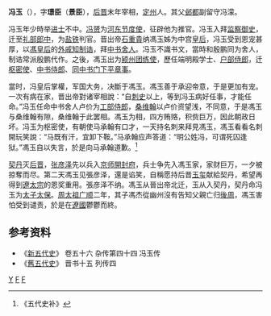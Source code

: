 '''冯玉'''（{{bd|？||952年||}}），字'''璟臣'''（'''景臣'''），[[后晋|后晋]]末年宰相，[[定州|定州]]人。其父[[魏州|邺都]]副留守冯濛。

冯玉年少時举[[进士|进士]]不中。[[冯赟|冯赟]]为[[河东节度使|河东节度使]]，征辟他为推官。冯玉入拜[[监察御史|监察御史]]，迁至[[礼部|礼部]][[郎中|郎中]]，为[[盐|盐]][[铁|铁]]判官。晋出帝[[石重貴|石重貴]]纳馮玉姊为中宫[[皇后|皇后]]，冯玉受到恩宠甚厚，以[[馮皇后_(後晉出帝)|馮皇后]]的[[外戚|外戚]][[知制诰|知制诰]]，拜[[中书舍人|中书舍人]]。冯玉不識书文，當時和殷鹏同为舍人，制诰常派殷鹏代作。之後，馮玉出为[[颍州|颍州]][[团练使|团练使]]，歷任端明殿学士、[[户部侍郎|户部侍郎]]，迁[[枢密使|枢密使]]、[[中书侍郎|中书侍郎]]、[[同中书门下平章事|同中书门下平章事]]。

當时，冯皇后掌權，军国大务，决斷于馮玉。馮玉善于承迎帝意，于是更加有宠。一次有病在家，晋出帝對诸宰相說：“自[[刺史|刺史]]以上，等到冯玉病好任事，才能任命。”冯玉任命中书舍人卢价为[[工部侍郎|工部侍郎]]，[[桑维翰|桑维翰]]以卢价资望浅，不同意，于是馮玉与桑维翰有隙，桑维翰于此罢相。馮玉为相，四方贿赂，积赀巨万，因此朝政日坏。冯玉为枢密使，有朝使马承翰有口才，一天持名刺来拜見馮玉，馮玉看看名刺開玩笑說：“马既有汗，宜卸下鞍。”马承翰应声答道：“明公姓冯，可谓死囚逢狱。”馮玉自以失言，於是向马承翰道歉。<ref>《五代史补》</ref>

[[契丹|契丹]]灭[[后晋|后晋]]，[[张彦泽|张彦泽]]先以兵入[[京师|京师]][[開封府|開封府]]，兵士争先入馮玉家，家财巨万，一夕被掠奪而尽。第二天馮玉见張彦泽，還是谄笑，自稱愿持后晋[[玉玺|玉玺]]献給契丹，希望再得到[[遼太宗|遼太宗]]的恩奖重用。張彦泽不纳。馮玉从晉出帝北迁，玉从入契丹，契丹命冯玉为[[太子太保|太子太保]]。[[郭威|周太祖]][[广顺|广顺]]二年，其子馮杰從幽州沒有告知父親亡归[[後周|後周]]，馮玉害怕受到谴责，於是在[[遼國|遼國]]鬱鬱而終。 
==参考资料==
* 《[[新五代史|新五代史]]》 卷五十六 杂传第四十四 冯玉传 
* 《[[舊五代史|舊五代史]]》 晋书十五 列传四 
<references/>
{{五代宰相}}
[[Category:冯姓|Y]]
[[Category:五代十国宰相|F]] 
[[Category:定州人|F]]